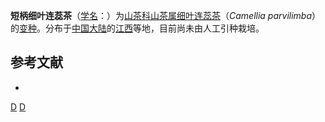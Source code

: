 {{Infraspeciesbox 
| genus = Camellia
| species = parvilimba
| varietas = brevipes
| authority = 
}}

'''短柄细叶连蕊茶'''（[[学名|学名]]：{{lang|la|''Camellia parvilimba'' var. ''brevipes''}}）为[[山茶科|山茶科]][[山茶属|山茶属]][[细叶连蕊茶|细叶连蕊茶]]（''Camellia parvilimba''）的[[变种|变种]]。分布于[[中国大陆|中国大陆]]的[[江西|江西]]等地，目前尚未由人工引种栽培。

== 参考文献 ==
<div class="references-small">
* {{cite web| url =http://www.bioinfo.cn/db05/KmzwSpecies.php?action=view&id=29058| title =短柄细叶连蕊茶| work =《中国高等植物数据库全库》| publisher =中国科学院微生物研究所| author =昆明植物研究所| accessdate =2009-02-26| deadurl =yes| archiveurl =https://web.archive.org/web/20160305020426/http://www.bioinfo.cn/db05/KmzwSpecies.php?action=view&id=29058| archivedate =2016-03-05}}
</div>
{{Taxonbar|from=Q18231268}}

[[Category:山茶属|D]]
[[Category:江西植物|D]]